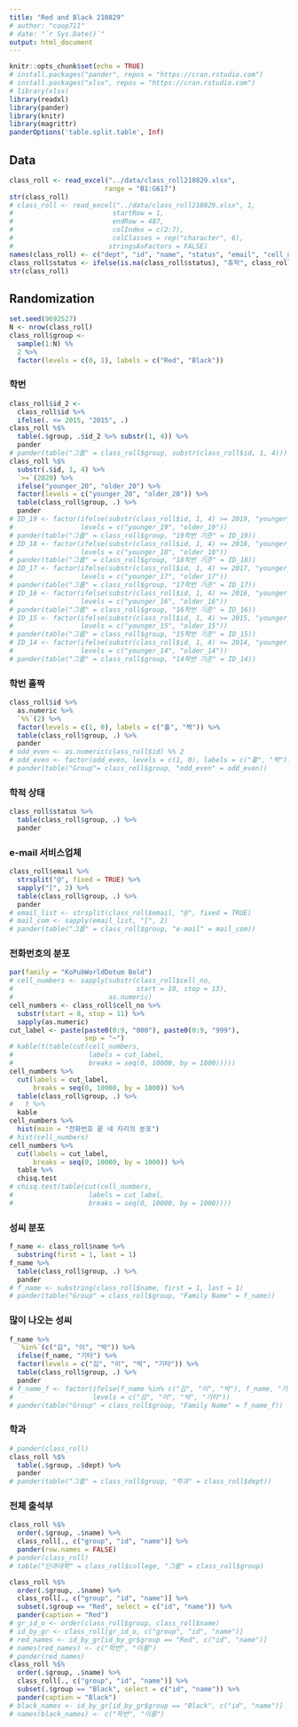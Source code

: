 ```yaml
---
title: "Red and Black 210829"
# author: "coop711"
# date: "`r Sys.Date()`"
output: html_document
---
```


```r
knitr::opts_chunk$set(echo = TRUE)
# install.packages("pander", repos = "https://cran.rstudio.com")
# install.packages("xlsx", repos = "https://cran.rstudio.com")
# library(xlsx)
library(readxl)
library(pander)
library(knitr)
library(magrittr)
panderOptions('table.split.table', Inf)
```

## Data

```r
class_roll <- read_excel("../data/class_roll210829.xlsx", 
                        range = "B1:G617")
str(class_roll)
# class_roll <- read_excel("../data/class_roll210829.xlsx", 1, 
#                         startRow = 1, 
#                         endRow = 487, 
#                         colIndex = c(2:7), 
#                         colClasses = rep("character", 6), 
#                        stringsAsFactors = FALSE)
names(class_roll) <- c("dept", "id", "name", "status", "email", "cell_no")
class_roll$status <- ifelse(is.na(class_roll$status), "휴학", class_roll$status)
str(class_roll)
```

## Randomization

```r
set.seed(9692527)
N <- nrow(class_roll) 
class_roll$group <- 
  sample(1:N) %%
  2 %>%
  factor(levels = c(0, 1), labels = c("Red", "Black"))
```

### 학번

```r
class_roll$id_2 <-
  class_roll$id %>%
  ifelse(. <= 2015, "2015", .)
class_roll %$%
  table(.$group, .$id_2 %>% substr(1, 4)) %>%
  pander
# pander(table("그룹" = class_roll$group, substr(class_roll$id, 1, 4)))
class_roll %$%
  substr(.$id, 1, 4) %>%
  `>=`(2020) %>%
  ifelse("younger_20", "older_20") %>%
  factor(levels = c("younger_20", "older_20")) %>%
  table(class_roll$group, .) %>%
  pander
# ID_19 <- factor(ifelse(substr(class_roll$id, 1, 4) >= 2019, "younger_19", "older_19"), 
#                 levels = c("younger_19", "older_19"))
# pander(table("그룹" = class_roll$group, "19학번 기준" = ID_19))
# ID_18 <- factor(ifelse(substr(class_roll$id, 1, 4) >= 2018, "younger_18", "older_18"), 
#                 levels = c("younger_18", "older_18"))
# pander(table("그룹" = class_roll$group, "18학번 기준" = ID_18))
# ID_17 <- factor(ifelse(substr(class_roll$id, 1, 4) >= 2017, "younger_17", "older_17"), 
#                 levels = c("younger_17", "older_17"))
# pander(table("그룹" = class_roll$group, "17학번 기준" = ID_17))
# ID_16 <- factor(ifelse(substr(class_roll$id, 1, 4) >= 2016, "younger_16", "older_16"), 
#                 levels = c("younger_16", "older_16"))
# pander(table("그룹" = class_roll$group, "16학번 기준" = ID_16))
# ID_15 <- factor(ifelse(substr(class_roll$id, 1, 4) >= 2015, "younger_15", "older_15"), 
#                 levels = c("younger_15", "older_15"))
# pander(table("그룹" = class_roll$group, "15학번 기준" = ID_15))
# ID_14 <- factor(ifelse(substr(class_roll$id, 1, 4) >= 2014, "younger_14", "older_14"), 
#                 levels = c("younger_14", "older_14"))
# pander(table("그룹" = class_roll$group, "14학번 기준" = ID_14))
```

### 학번 홀짝

```r
class_roll$id %>%
  as.numeric %>%
  `%%`(2) %>%
  factor(levels = c(1, 0), labels = c("홀", "짝")) %>%
  table(class_roll$group, .) %>%
  pander
# odd_even <- as.numeric(class_roll$id) %% 2
# odd_even <- factor(odd_even, levels = c(1, 0), labels = c("홀", "짝"))
# pander(table("Group"= class_roll$group, "odd_even" = odd_even))
```

### 학적 상태

```r
class_roll$status %>%
  table(class_roll$group, .) %>%
  pander
```

### e-mail 서비스업체

```r
class_roll$email %>%
  strsplit("@", fixed = TRUE) %>%
  sapply("[", 2) %>%
  table(class_roll$group, .) %>%
  pander
# email_list <- strsplit(class_roll$email, "@", fixed = TRUE)
# mail_com <- sapply(email_list, "[", 2)
# pander(table("그룹" = class_roll$group, "e-mail" = mail_com))
```

### 전화번호의 분포

```r
par(family = "KoPubWorldDotum Bold")
# cell_numbers <- sapply(substr(class_roll$cell_no, 
#                               start = 10, stop = 13),
#                        as.numeric)
cell_numbers <- class_roll$cell_no %>%
  substr(start = 8, stop = 11) %>%
  sapply(as.numeric)
cut_label <- paste(paste0(0:9, "000"), paste0(0:9, "999"), 
                   sep = "~")
# kable(t(table(cut(cell_numbers, 
#                   labels = cut_label, 
#                   breaks = seq(0, 10000, by = 1000)))))
cell_numbers %>%
  cut(labels = cut_label, 
      breaks = seq(0, 10000, by = 1000)) %>%
  table(class_roll$group, .) %>%
#   t %>%
  kable
cell_numbers %>%
  hist(main = "전화번호 끝 네 자리의 분포")
# hist(cell_numbers)
cell_numbers %>%
  cut(labels = cut_label, 
      breaks = seq(0, 10000, by = 1000)) %>%
  table %>%
  chisq.test
# chisq.test(table(cut(cell_numbers, 
#                   labels = cut_label, 
#                   breaks = seq(0, 10000, by = 1000))))
```

### 성씨 분포

```r
f_name <- class_roll$name %>%
  substring(first = 1, last = 1) 
f_name %>%
  table(class_roll$group, .) %>%
  pander
# f_name <- substring(class_roll$name, first = 1, last = 1)
# pander(table("Group" = class_roll$group, "Family Name" = f_name))
```

### 많이 나오는 성씨

```r
f_name %>%
  `%in%`(c("김", "이", "박")) %>%
  ifelse(f_name, "기타") %>%
  factor(levels = c("김", "이", "박", "기타")) %>%
  table(class_roll$group, .) %>%
  pander
# f_name_f <- factor(ifelse(f_name %in% c("김", "이", "박"), f_name, "기타"), 
#                    levels = c("김", "이", "박", "기타"))
# pander(table("Group" = class_roll$group, "Family Name" = f_name_f))
```

### 학과

```r
# pander(class_roll)
class_roll %$%
  table(.$group, .$dept) %>%
  pander
# pander(table("그룹" = class_roll$group, "학과" = class_roll$dept))
```

### 전체 출석부

```r
class_roll %$%
  order(.$group, .$name) %>%
  class_roll[., c("group", "id", "name")] %>%
  pander(row.names = FALSE)
# pander(class_roll)
# table("단과대학" = class_roll$college, "그룹" = class_roll$group)
```

<P style="page-break-before:always">

```r
class_roll %$%
  order(.$group, .$name) %>%
  class_roll[., c("group", "id", "name")] %>%
  subset(.$group == "Red", select = c("id", "name")) %>%
  pander(caption = "Red")
# gr_id_o <- order(class_roll$group, class_roll$name)
# id_by_gr <- class_roll[gr_id_o, c("group", "id", "name")]
# red_names <- id_by_gr[id_by_gr$group == "Red", c("id", "name")]
# names(red_names) <- c("학번", "이름")
# pander(red_names)
class_roll %$%
  order(.$group, .$name) %>%
  class_roll[., c("group", "id", "name")] %>%
  subset(.$group == "Black", select = c("id", "name")) %>%
  pander(caption = "Black")
# black_names <- id_by_gr[id_by_gr$group == "Black", c("id", "name")]
# names(black_names) <- c("학번", "이름")
```

<!--
```r
save.image("./red_and_black_210829_data.RData")
```
-->